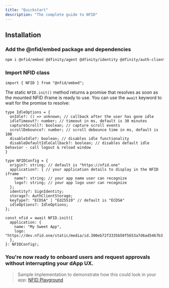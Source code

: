 ```yaml
---
title: "Quickstart"
description: "The complete guide to NFID"
---
```


## Installation

<Steps>

### Add the @nfid/embed package and dependencies

```sh npm2yarn copy
npm i @nfid/embed @dfinity/agent @dfinity/identity @dfinity/auth-client @dfinity/principal
```

### Import NFID class

```tsx copy
import { NFID } from "@nfid/embed";
```

The static `NFID.init()` method returns a promise that resolves as soon as the mounted NFID iframe is ready to use. You can use the `await` keyword to wait for the promise to resolve:

```tsx copy
type IdleOptions = {
  onIdle?: () => unknown; // callback after the user has gone idle
  idleTimeout?: number; // timeout in ms, default is 30 minutes
  captureScroll?: boolean; // capture scroll events
  scrollDebounce?: number; // scroll debounce time in ms, default is 100
  disableIdle?: boolean; // disables idle functionality
  disableDefaultIdleCallback?: boolean; // disables default idle behavior - call logout & reload window
}

type NFIDConfig = {
  origin?: string; // default is "https://nfid.one"
  application?: { // your application details to display in the NFID iframe
    name?: string; // your app name user can recognize
    logo?: string; // your app logo user can recognize
  };
  identity?: SignIdentity;
  storage?: AuthClientStorage;
  keyType?: "ECDSA" | "Ed25519" // default is "ECDSA"
  idleOptions?: IdleOptions;
};

const nfid = await NFID.init({
  application: {
    name: "My Sweet App",
    logo: "https://dev.nfid.one/static/media/id.300eb72f3335b50f5653a7d6ad5467b3.svg"
  },
}: NFIDConfig);
```

### You're now ready to onboard users and request approvals without interrupting your dApp UX.

</Steps>


> Sample implementation to demonstrate how this could look in your app: [NFID Playground](https://playground.nfid.one)